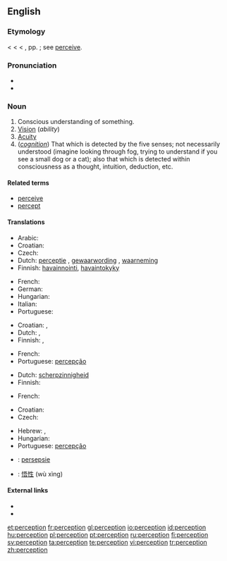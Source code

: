 ==English==
{{wikipedia}}

===Etymology===
< {{etyl|fr}} {{term|perception|lang=fr}} < {{etyl|la|en}} {{term|perceptio||a receiving or collecting, perception, comprehension}} < {{term|percipere}}, pp. {{term|perceptus||to obtain, perceive}}; see [[perceive]].

===Pronunciation===
* {{IPA|/pəˈsɛpʃən/}}
* {{audio|en-us-perception.ogg|Audio (US)}}

===Noun===
{{en-noun}}

# Conscious understanding of something.
# [[vision|Vision]] (''ability'')
# [[acuity|Acuity]]
# (''[[cognition]]'') That which is detected by the five senses; not necessarily understood (imagine looking through fog, trying to understand if you see a small dog or a cat); also that which is detected within consciousness as a thought, intuition, deduction, etc.

====Related terms====
* [[perceive]]
* [[percept]]

====Translations====
{{trans-top|conscious understanding of something}}
* Arabic: {{t|ar|ادراك حسي|m|tr=idrák hassí|sc=Arab}}
* Croatian: {{t-|hr|percepcija|f|alt=percèpcija}}
* Czech: {{t-|cs|vnímání|n}}
* Dutch: [[perceptie]] {{f}}, [[gewaarwording]] {{f}}, [[waarneming]] {{f}}
* Finnish: [[havainnointi]], [[havaintokyky]]
{{trans-mid}}
* French: {{t+|fr|perception|f}}
* German: {{t+|de|Wahrnehmung|f}}
* Hungarian: {{t|hu|felfogás}}
* Italian: {{t+|it|percezione|f}}
* Portuguese: {{t+|pt|percepção|f}}
{{trans-bottom}}

{{trans-top|vision}}
* Croatian: {{t-|hr|percepcija|f|alt=percèpcija}}, {{t-|hr|vid|m|alt=vȋd}}
* Dutch: {{t+|nl|zicht|n}}, {{t+|nl|waarneming|f}}
* Finnish: {{t-|fi|aistimus}}, {{t-|fi|havainto}}
{{trans-mid}}
* French: {{t+|fr|perception|f}}
* Portuguese: [[percepção]] {{f}}
{{trans-bottom}}

{{trans-top|acuity}}
* Dutch: [[scherpzinnigheid]]
* Finnish: {{t-|fi|havainto}}
{{trans-mid}}
* French: {{t+|fr|perception|f}}
{{trans-bottom}}

{{trans-top|that which is detected by the five senses}}
* Croatian: {{t-|hr|percepcija|f|alt=percèpcija}}
* Czech: {{t-|cs|vjem|m}}
{{trans-mid}}
* Hebrew: {{he-translation|תפיסה|tfissa}}, {{he-translation|קליטה|klita}}
* Hungarian: {{t|hu|észlelés}}
* Portuguese: [[percepção]] {{f}}
{{trans-bottom}}

{{checktrans-top}}
* {{ttbc|Afrikaans}}: [[persepsie]] {{f}}
* {{ttbc|Chinese}}: [[悟性]] (wù xìng)
{{trans-bottom}}

====External links====
* {{R:Webster 1913}}
* {{R:Century 1911}}

[[et:perception]]
[[fr:perception]]
[[gl:perception]]
[[io:perception]]
[[id:perception]]
[[hu:perception]]
[[pl:perception]]
[[pt:perception]]
[[ru:perception]]
[[fi:perception]]
[[sv:perception]]
[[ta:perception]]
[[te:perception]]
[[vi:perception]]
[[tr:perception]]
[[zh:perception]]